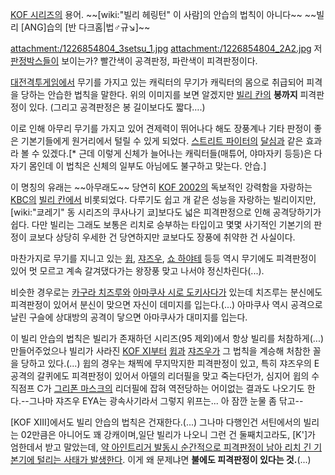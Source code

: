 [[KOF 시리즈]]의 용어. ~~[wiki:"빌리 헤링턴" 이 사람]의 안습의 법칙이 아니다~~ ~~빌리 [ANG]습의 [반 다크홈|법♂규↘]~~

attachment:/1226854804_3setsu_1.jpg
attachment:/1226854804_2A2.jpg
저 [[판정박스]]들이 보이는가? 빨간색이 공격판정, 파란색이 피격판정이다.

[[대전격투게임]]에서 무기를 가지고 있는 캐릭터의 무기가 캐릭터의 몸으로 취급되어 피격을 당하는 안습한 법칙을 말한다. 위의 이미지를 보면 알겠지만 [[빌리 칸]]의 '''봉까지''' 피격판정이 있다. (그리고 공격판정은 봉 길이보다도 짧다….)

이로 인해 아무리 무기를 가지고 있어 견제력이 뛰어나다 해도 장풍계나 기타 판정이 좋은 기본기들에게 원거리에서 털릴 수 있게 되었다. [[스트리트 파이터]]의 [[달심]]과 같은 효과라 볼 수 있겠다.[* 근데 이렇게 신체가 늘어나는 캐릭터들(매튜어, 야마자키 등등)은 다 자기 몸인데 이 법칙은 신체의 일부도 아님에도 불구하고 맞는다. 안습.]

이 명칭의 유래는 ~~아무래도~~ 당연히 [[KOF 2002]]의 독보적인 강력함을 자랑하는 [[KBC]]의 [[빌리 칸]]에서 비롯되었다. 다루기도 쉽고 개 같은 성능을 자랑하는 빌리이지만, [wiki:"쿄레기" 동 시리즈의 쿠사나기 쿄]보다도 넓은 피격판정으로 인해 공격당하기가 쉽다. 다만 빌리는 그래도 보통은 리치로 승부하는 타입이고 몇몇 사기적인 기본기의 판정이 쿄보다 상당히 우세한 건 당연하지만 쿄보다도 장풍에 취약한 건 사실이다.

마찬가지로 무기를 지니고 있는 [[윕]], [[쟈즈우]], [[쇼 하야테]] 등등 역시 무기에도 피격판정이 있어 멋 모르고 계속 갈겨댔다가는 왕장풍 맞고 나서야 정신차린다(...).

비슷한 경우로는 [[카구라 치즈루]]와 [[아마쿠사 시로 도키사다]]가 있는데 치즈루는 분신에도 피격판정이 있어서 분신이 맞으면 자신이 데미지를 입는다.(...) 아마쿠사 역시 공격으로 날린 구슬에 상대방의 공격이 닿으면 아마쿠사가 대미지를 입는다.

이 빌리 안습의 법칙은 빌리가 존재하던 시리즈(95 제외)에서 항상 빌리를 처참하게(...) 만들어주었으나 빌리가 사라진 [[KOF XI]]부터 [[윕]]과 [[쟈즈우]]가 그 법칙을 계승해 처참한 꼴을 당하고 있다.(...) 윕의 경우는 채찍에 무지막지한 피격판정이 있고, 특히 쟈즈우의 E공격의 갈퀴에도 피격판정이 있어서 아델의 리더필을 맞고 죽는다던가, 심지어 윕의 수직점프 C가 [[그리폰 마스크]]의 리더필에 잡혀 역전당하는 어이없는 결과도 나오기도 한다.--그나마 쟈즈우 EYA는 광속사기라서 그렇지 위프는... 아 잠깐 눈물 좀 닦고--

[KOF XIII]에서도 빌리 안습의 법칙은 건재한다.(...) 그나마 다행인건 서틴에서의 빌리는 02만큼은 아니어도 꽤 강캐이며,일단 빌리가 나오니 그런 건 둘째치고라도, [K']가 엄한데서 받고 말았는데, [http://www.battlepage.com/index.php?menu=g_image&mode=view&search=&keyword=&page=1&no=21197 약 아인트리거 발동시 순간적으로 피격판정이 남아 리치 긴 기본기에 털리는 사태가 발생한다]. 이게 왜 문제냐면 '''불에도 피격판정이 있다는 것.'''(...)
